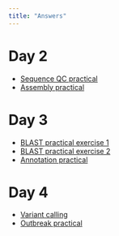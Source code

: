 ```yaml
---
title: "Answers"
---
```


# Day 2 {-}

* [Sequence QC practical](sequenceqc_practical_answers.html)
* [Assembly practical](assembly_practical_answers.html)


# Day 3  {-}

* [BLAST practical exercise 1](BLAST_practical_Ex1_Answers.html)
* [BLAST practical exercise 2](BLAST_practical_Ex2_Answers.html)
* [Annotation practical](annotation_practical_answers.html)

# Day 4  {-}

* [Variant calling](variant-calling-practical-answers.html)
* [Outbreak practical](outbreak-practical-answers.html)